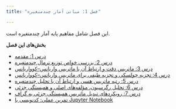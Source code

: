 ```yaml
---
title: "فصل 1: مبانی آمار چندمتغیره"

---
```




این فصل شامل مفاهیم پایه آمار چندمتغیره است.

**بخش‌های این فصل**

- [درس 1: مقدمه](section1-1.qmd)
- [درس 2: بررسی خواص توزیع نرمال چندمتغیره](section1-2.qmd)
- [درس 3: ماتریس دقت و ارتباط آن با ماتریس واریانس–کوواریانس](section1-3.qmd)
- [درس 4: تجزیه چولسکی و تجزیه طیفی برای ماتریس واریانس–کوواریانس](section1-4.qmd)
- [درس 5: رتبه ماتریس هسی و ارتباط آن با تحلیل چندمتغیره](section1-5.qmd)
- [درس 6: تحلیل رگرسیون، مؤلفه‌های اصلی و همبستگی جزئی](section1-6.qmd)
- [درس 7: رویکردهای تبدیل ماتریس همبستگی جزئی به گراف](section1-7.qmd)
- [تمرین عملی: کدنویسی با Jupyter Notebook](section1-exercises.ipynb)

